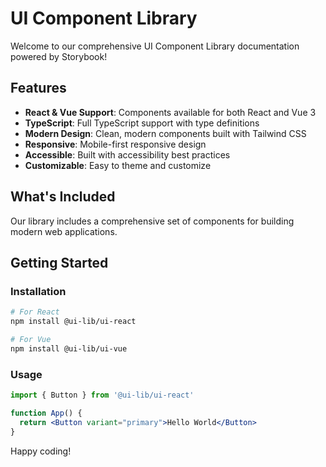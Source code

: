 
<Meta title="Welcome/Introduction" />

# UI Component Library

Welcome to our comprehensive UI Component Library documentation powered by Storybook!

## Features

- **React & Vue Support**: Components available for both React and Vue 3
- **TypeScript**: Full TypeScript support with type definitions
- **Modern Design**: Clean, modern components built with Tailwind CSS
- **Responsive**: Mobile-first responsive design
- **Accessible**: Built with accessibility best practices
- **Customizable**: Easy to theme and customize

## What's Included

Our library includes a comprehensive set of components for building modern web applications.

## Getting Started

### Installation

```bash
# For React
npm install @ui-lib/ui-react

# For Vue
npm install @ui-lib/ui-vue
```

### Usage

```jsx
import { Button } from '@ui-lib/ui-react'

function App() {
  return <Button variant="primary">Hello World</Button>
}
```

Happy coding! 
